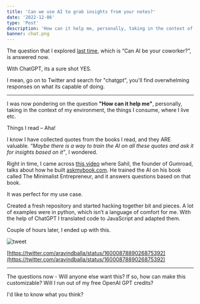 ```yaml
---
title: 'Can we use AI to grab insights from your notes?'
date: '2022-12-06'
type: 'Post'
description: 'How can it help me, personally, taking in the context of my environment, the things I consume, where I live etc'
banner: chat.png
---
```


The question that I explored [last time](https://aravindballa.com/writings/ai-coworker/), which is “Can AI be your coworker?”, is answered now.

With ChatGPT, its a sure shot YES.

I mean, go on to Twitter and search for "chatgpt", you'll find overwhelming responses on what its capable of doing.

---

I was now pondering on the question **"How can it help me"**, personally, taking in the context of my environment, the things I consume, where I live etc.

Things I read – Aha!

I know I have collected quotes from the books I read, and they ARE valuable. _“Maybe there is a way to train the AI on all these quotes and ask it for insights based on it”_, I wondered.

Right in time, I came across [this video](https://www.youtube.com/watch?v=V3RTA9ZbEPw) where Sahil, the founder of Gumroad, talks about how he built [askmybook.com](https://askmybook.com). He trained the AI on his book called The Minimalist Entrepreneur, and it answers questions based on that book.

It was perfect for my use case.

Created a fresh repository and started hacking together bit and pieces. A lot of examples were in python, which isn’t a language of comfort for me. With the help of ChatGPT I translated code to JavaScript and adapted them.

Couple of hours later, I ended up with this.

![tweet](https://ik.imagekit.io/aravindballa/website/talk-to-notes-tweet.jpg)

[https://twitter.com/aravindballa/status/1600087889026875392](https://twitter.com/aravindballa/status/1600087889026875392)

---

The questions now - Will anyone else want this? If so, how can make this customizable? Will I run out of my free OpenAI GPT credits?

I'd like to know what you think?
